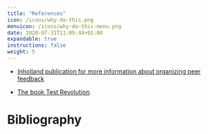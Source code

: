```yaml
---
title: "References"
icon: /icons/why-do-this.png
menuicon: /icons/why-do-this-menu.png
date: 2020-07-31T11:05:44+02:00
expandable: true
instructions: false
weight: 5
---
```


* [Inholland publication for more information about organizing peer feedback](https://www.inholland.nl/media/18717/inh_factsheet-peerreview_a4-nl-digitaal.pdf)

* [The book Test Revolution](https://toetsrevolutie.nl/wp-content/uploads/2018/05/Toetsrevolutie-Naar-een-feedbackcultuur-in-het-hoger-onderwijs-WEB.pdf).

# Bibliography